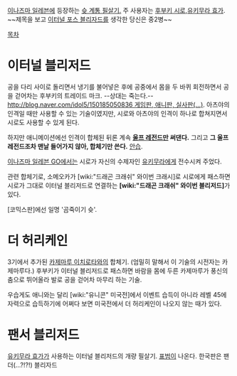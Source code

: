 [[이나즈마 일레븐]]에 등장하는 [http://postfiles1.naver.net/20110524_32/dhffkdls123_1306242883832BeID5_GIF/%C0%CC%C5%CD%B3%CE_%BA%ED%B8%AE%C0%DA%B5%E5.gif 슛 계통 필살기.] 주 사용자는 [[후부키 시로]],[[유키무라 효가]].
~~제목을 보고 [[이터널 포스 블리자드]]를 생각한 당신은 중2병~~

[[목차]]

= 이터널 블리저드 =
공을 다리 사이로 돌리면서 냉기를 불어넣은 후에 공중에서 몸을 두 바퀴 회전하면서 공을 걷어차는 후부키의 트레이드 마크. --상대는 죽는다.-- [[http://blog.naver.com/idol5/150185050836 게임판, 애니판, 실사판(…)]]. 아츠야의 인격일 때만 사용할 수 있는 기술이였지만, 시로와 아츠야의 인격이 하나로 합쳐지면서 시로도 사용할 수 있게 된다. 

하지만 애니메이션에선 인격이 합체된 뒤론 계속 '''[[울프 레전드]]만 써댄다.''' 그리고 '''그 울프 레전드조차 맨날 들어가지 않아, 합체기만 쓴다.''' [[안습]].

[[이나즈마 일레븐 GO]]에서는 시로가 자신의 수제자인 [[유키무라]]에게 전수시켜 주었다.

관련 합체기로, 소메오카가 [wiki:"드래곤 크래쉬" 와이번 크래시]로 시로에게 패스하면 시로가 그대로 이터널 블리저드로 연결하는 '''[wiki:"드래곤 크래쉬" 와이번 블리저드]'''가 있다.

[코믹스판]에선 일명 '곰죽이기 슛'.

= 더 허리케인 =
3기에서 추가된 [[카제마루 이치로타]]와의 합체기. (엄밀히 말해서 이 기술의 시전자는 카제마루다.) 후부키가 이터널 블리저드로 패스하면 바람을 몸에 두른 카제마루가 풍신의 춤으로 뛰어올라 발로 공을 걷어차 마무리 하는 기술.

우습게도 애니와는 달리 [wiki:"유니콘" 미국전]에서 이벤트 습득이 아니라 레벨 45에 자력으로 습득하기에 어쩌다 보면 미국전에서 더 허리케인이 나오지 않는 때가 있다.

= 팬서 블리저드 =
[[유키무라 효가]]가 사용하는 이터널 블리저드의 개량 필살기. [[표범]]이 나온다.
한국판은 팬더(…?!?!) 블리자드
